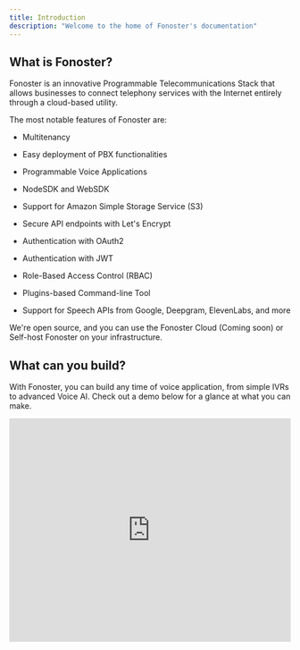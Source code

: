 ```yaml
---
title: Introduction
description: "Welcome to the home of Fonoster's documentation"
---
```


## What is Fonoster?

Fonoster is an innovative Programmable Telecommunications Stack that allows businesses to connect telephony services with the Internet entirely through a cloud-based utility.

The most notable features of Fonoster are:

* Multitenancy

* Easy deployment of PBX functionalities

* Programmable Voice Applications

* NodeSDK and WebSDK

* Support for Amazon Simple Storage Service (S3)

* Secure API endpoints with Let's Encrypt

* Authentication with OAuth2

* Authentication with JWT

* Role-Based Access Control (RBAC)

* Plugins-based Command-line Tool

* Support for Speech APIs from Google, Deepgram, ElevenLabs, and more

We're open source, and you can use the Fonoster Cloud (Coming soon) or Self-host Fonoster on your infrastructure.

## What can you build?

With Fonoster, you can build any time of voice application, from simple IVRs to advanced Voice AI. Check out a demo below for a glance at what you can make.

<iframe width="100%" height="400px" src="https://www.youtube.com/embed/hFOTzboLPnw" title="YouTube video player" frameborder="0" allow="accelerometer; autoplay; clipboard-write; encrypted-media; gyroscope; picture-in-picture" allowfullscreen />

## Getting help

<CardGroup cols={2}>
  <Card title="Join our Discord server" icon="discord" color="#5765F2" iconType="brands" href="https://discord.com/invite/4QWgSz4hTC">
    The #get-help channel is a great place to get help with any questions about Fonoster.
  </Card>

  <Card title="Follow us on X (Twitter)" icon="x-twitter" color="#FFFFFF" iconType="brands" href="https://twitter.com/fonoster">
    Follow us on X (Twitter) for the latest updates and news.
  </Card>

  <Card title="Schedule a call" icon="phone" iconType="solid" href="https://cal.com/psanders/coffee-chat">
    Arrange a call with the team. We can help answer questions and give 1-on-1 help building on Fonoster.
  </Card>

  <Card title="Give us a start on GitHub" icon="star" iconType="solid" color="#FBBF24" href="https://github.com/fonoster/fonoster">
    Check us out at github.com/fonoster
  </Card>
</CardGroup>